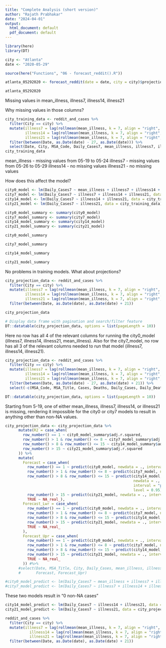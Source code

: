 ```yaml
---
title: "Complete Analysis (short version)"
author: "Rajath Prabhakar"
date: "2024-04-01"
output:
  html_document: default
  pdf_document: default
---
```

```r
library(here)
library(DT)
```
```r
city <- "Atlanta"
date <- "2020-05-29"
```

```r
source(here("Functions", "06 - forecast_reddit().R"))
```

```r
atlanta_05292020 <- forecast_reddit(date = date, city = city)$projection
```

```r
atlanta_05292020
```

Missing values in mean_illness, illness7, illness14, illness21

Why missing values in those columns?

```r
city_training_data <- reddit_and_cases %>%
  filter(City == city) %>%
  mutate(illness7 = lag(rollmean(mean_illness, k = 7, align = "right", fill = NA, na.pad = T), n = 7),
         illness14 = lag(rollmean(mean_illness, k = 7, align = "right", fill = NA, na.pad = T), n = 14),
         illness21 = lag(rollmean(mean_illness, k = 7, align = "right", fill = NA, na.pad = T), n = 21)) %>%
  filter(between(Date, as.Date(date) - 27, as.Date(date))) %>% 
  select(Date, City, MSA_Code, Daily_Cases7, mean_illness, illness7, illness14, illness21)
city_training_data
```

mean_illness - missing values from 05-19 to 05-24
illness7 - missing values from 05-26 to 05-29
illness14 - no missing values
illness21 - no missing values

How does this affect the model?

```r
city0_model <- lm(Daily_Cases7 ~ mean_illness + illness7 + illness14 + illness21, data = city_training_data)
city7_model <- lm(Daily_Cases7 ~ illness7 + illness14 + illness21, data = city_training_data)
city14_model <- lm(Daily_Cases7 ~ illness14 + illness21, data = city_training_data)
city21_model <- lm(Daily_Cases7 ~ illness21, data = city_training_data)
```

```r
city0_model_summary <- summary(city0_model)
city7_model_summary <- summary(city7_model)
city14_model_summary <- summary(city14_model)
city21_model_summary <- summary(city21_model)
```

```r
city0_model_summary
```

```r
city7_model_summary
```

```r
city14_model_summary
```

```r
city21_model_summary
```

No problems in training models. What about projections?

```r
city_projection_data <- reddit_and_cases %>% 
  filter(City == city) %>% 
  mutate(illness7 = lag(rollmean(mean_illness, k = 7, align = "right", fill = NA, na.pad = T), n = 7),
         illness14 = lag(rollmean(mean_illness, k = 7, align = "right", fill = NA, na.pad = T), n = 14),
         illness21 = lag(rollmean(mean_illness, k = 7, align = "right", fill = NA, na.pad = T), n = 21)) %>%
  filter(between(Date, as.Date(date), as.Date(date) + 21))
```

```r
city_projection_data
```


```r
# Display data frame with pagination and search/filter feature
DT::datatable(city_projection_data, options = list(pageLength = 10))

```

Here no row has all 4 of the relevant columns for running the city0_model (illness7, illness14, illness21, mean_illness). Also for the city7_model, no row has all 3 of the relevant columns needed to run that model (illness7, illness14, illness21). 

```r
city_projection_data <- reddit_and_cases %>% 
  filter(City == city) %>% 
  mutate(illness7 = lag(rollmean(mean_illness, k = 7, align = "right", fill = NA, na.pad = T), n = 7),
         illness14 = lag(rollmean(mean_illness, k = 7, align = "right", fill = NA, na.pad = T), n = 14),
         illness21 = lag(rollmean(mean_illness, k = 7, align = "right", fill = NA, na.pad = T), n = 21)) %>%
  filter(between(Date, as.Date(date) - 27, as.Date(date) + 21)) %>% 
  select(-c(MSA_Code, MSA_Title, Cases, Deaths, Daily_Cases, Daily_Deaths, mean_health))
```


```r
DT::datatable(city_projection_data, options = list(pageLength = 10))
```

Starting from 5-19, one of either mean_illness, illness7, illness14, or illness21 is missing, rendering it impossible for the city0 or city7 models to result in anything other than non-NA values. 

```r
city_projection_data <- city_projection_data %>% 
      mutate(R2 = case_when(
        row_number() == 1 ~ city0_model_summary$adj.r.squared,
        row_number() > 1 & row_number() <= 8 ~ city7_model_summary$adj.r.squared,
        row_number() > 8 & row_number() <= 15 ~ city14_model_summary$adj.r.squared,
        row_number() > 15 ~ city21_model_summary$adj.r.squared
      )) %>% 
      mutate(
        Forecast = case_when(
          row_number() == 1 ~ predict(city0_model, newdata = ., interval = "prediction", level = 0.95)[, "fit"],
          row_number() > 1 & row_number() <= 8 ~ predict(city7_model, newdata = ., interval = "prediction", level = 0.95)[, "fit"],
          row_number() > 8 & row_number() <= 15 ~ predict(city14_model, 
                                                          newdata = .,
                                                          interval = "prediction", 
                                                          level = 0.95)[, "fit"],
          row_number() > 15 ~ predict(city21_model, newdata = ., interval = "prediction", level = 0.95)[, "fit"],
          TRUE ~ NA_real_),
        Forecast_Lwr = case_when(
          row_number() == 1 ~ predict(city0_model, newdata = ., interval = "prediction", level = 0.95)[, "lwr"],
          row_number() > 1 & row_number() <= 8 ~ predict(city7_model, newdata = ., interval = "prediction", level = 0.95)[, "lwr"],
          row_number() > 8 & row_number() <= 15 ~ predict(city14_model, newdata = ., interval = "prediction", level = 0.95)[, "lwr"],
          row_number() > 15 ~ predict(city21_model, newdata = ., interval = "prediction", level = 0.95)[, "lwr"],
          TRUE ~ NA_real_
        ),
        Forecast_Upr = case_when(
          row_number() == 1 ~ predict(city0_model, newdata = ., interval = "prediction", level = 0.95)[, "upr"],
          row_number() > 1 & row_number() <= 8 ~ predict(city7_model, newdata = ., interval = "prediction", level = 0.95)[, "upr"],
          row_number() > 8 & row_number() <= 15 ~ predict(city14_model, newdata = ., interval = "prediction", level = 0.95)[, "upr"],
          row_number() > 15 ~ predict(city21_model, newdata = ., interval = "prediction", level = 0.95)[, "upr"],
          TRUE ~ NA_real_
        )) #%>% 
      #select(Date, MSA_Title, City, Daily_Cases, mean_illness, illness7, illness14, illness21, R2, Forecast_Lwr,
      #       Forecast, Forecast_Upr)
```


```r
#city0_model_predict <- lm(Daily_Cases7 ~ mean_illness + illness7 + illness14 + illness21, data = city_projection_data)
#city7_model_predict <- lm(Daily_Cases7 ~ illness7 + illness14 + illness21, data = city_projection_data)
```

These two models result in "0 non-NA cases"
```r
city14_model_predict <- lm(Daily_Cases7 ~ illness14 + illness21, data = city_projection_data)
city21_model_predict <- lm(Daily_Cases7 ~ illness21, data = city_projection_data)
```


```r
reddit_and_cases %>% 
  filter(City == city) %>%
  mutate(illness7 = lag(rollmean(mean_illness, k = 7, align = "right", fill = NA, na.pad = T), n = 7),
           illness14 = lag(rollmean(mean_illness, k = 7, align = "right", fill = NA, na.pad = T), n = 14),
           illness21 = lag(rollmean(mean_illness, k = 7, align = "right", fill = NA, na.pad = T), n = 21)) %>% 
  filter(between(Date, as.Date(date), as.Date(date) + 21))
```

